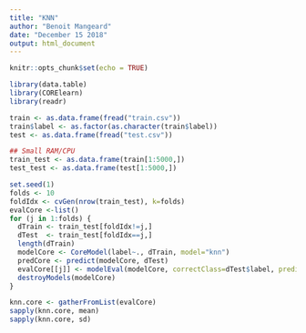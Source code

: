 ```yaml
---
title: "KNN"
author: "Benoit Mangeard"
date: "December 15 2018"
output: html_document
---
```


```r
knitr::opts_chunk$set(echo = TRUE)
```

```r
library(data.table)
library(CORElearn)
library(readr)
```

```r
train <- as.data.frame(fread("train.csv"))
train$label <- as.factor(as.character(train$label))
test <- as.data.frame(fread("test.csv"))
```

```r
## Small RAM/CPU
train_test <- as.data.frame(train[1:5000,])
test_test <- as.data.frame(test[1:5000,])
```

```r
set.seed(1)
folds <- 10
foldIdx <- cvGen(nrow(train_test), k=folds)
evalCore <-list()
for (j in 1:folds) {
  dTrain <- train_test[foldIdx!=j,]
  dTest  <- train_test[foldIdx==j,]
  length(dTrain)
  modelCore <- CoreModel(label~., dTrain, model="knn")
  predCore <- predict(modelCore, dTest)
  evalCore[[j]] <- modelEval(modelCore, correctClass=dTest$label, predictedClass=predCore$class, predictedProb=predCore$prob)
  destroyModels(modelCore)
}
```

```r
knn.core <- gatherFromList(evalCore)
sapply(knn.core, mean)
sapply(knn.core, sd)
```
